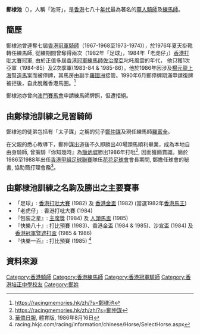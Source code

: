 {{Unreferenced|time=2017-01-15T04:37:27+00:00}}

'''鄭棣池'''（{{lang-en|Derek Cheng Tai Chi}}），人稱「池哥」，是[[香港|香港]]七八十[[年代|年代]]最為著名的[[華人|華人]][[騎師|騎師]]及[[練馬師|練馬師]]。

==簡歷==
鄭棣池曾連奪七屆[[香港冠軍騎師|香港冠軍騎師]]（1967-1968至1973-1974)），於1976年夏天掛靴轉任練馬師, 從練期間曾奪得兩次（1982年「足球」，1984年「老虎仔」）[[香港打吡大賽|香港打吡大賽]]冠軍, 由於正值多屆[[香港冠軍練馬師|香港冠軍練馬師]][[佐治摩亞|佐治摩亞]]叱吒風雲的年代， 他只獲1次亞軍（1984-85）及2次季軍(1983-84 & 1985-86）。他於1986年因涉及[[楊元龍|楊元龍]][[上海|上海]]幫[[造馬|造馬]]案而被停牌，其馬房由副手[[羅國洲|羅國洲]]接管。1990年6月鄭停牌期滿申請復牌被拒後，自此脫離香港馬圈。<ref>https://racingmemories.hk/zh/?s=鄭棣池</ref>

鄭棣池亦曾向[[澳門賽馬會|澳門賽馬會]]申請練馬師牌照，但遭拒絕。

==由鄭棣池訓練之見習騎師==

鄭棣池的徒弟包括有「太子謀」之稱的兒子[[鄭仲謀|鄭仲謀]]及現任練馬師[[羅富全|羅富全]]。

在父親的悉心教導下，鄭仲謀出道後不久即勝出40場頭馬順利畢業，成為本地自由身騎師, 曾策騎『你知幾時』為[[簡炳墀|簡炳墀]]勝出1986年打吡<ref>https://racingmemories.hk/zh/zh/?s=鄭仲謀</ref>, 因而獲簡賞識。簡於1986至1988年出任[[香港甲組足球聯賽|香港甲組足球聯賽]]隊伍[[花花足球會|花花足球會]]會長期間, 鄭擔任球會的秘書, 協助簡打理會務<ref>[[華僑日報|華僑日報]], 體育版, 1986年8月16日</ref>。

==由鄭棣池訓練之名駒及勝出之主要賽事==
*「足球」: [[香港打吡大賽|香港打吡大賽]] (1982) 及 [[香港金盃|香港金盃]] (1982) (當選1982年[[香港馬王|香港馬王]])
*「老虎仔」: 香港打吡大賽 (1984)
*『包裝之星』: [[主席獎|主席獎]] (1984) 及 [[人頭馬盃|人頭馬盃]] (1985)  
*『快樂八十』: 打比預賽 (1983)、香港金盃 (1984 & 1985)、沙宣盃 (1984) 及 [[香港冠軍暨遮打盃|香港冠軍暨遮打盃]] (1985 & 1986)
*『快樂一百』: 打比預賽 (1985) <ref>racing.hkjc.com/racing/information/chinese/Horse/SelectHorse.aspx</ref>

==資料來源==
{{references}}

{{香港冠軍騎師}}

[[Category:香港騎師|Category:香港騎師]]
[[Category:香港練馬師|Category:香港練馬師]]
[[Category:香港冠軍騎師|Category:香港冠軍騎師]]
[[Category:香港培正中學校友|Category:香港培正中學校友]]
[[Category:鄭姓|Category:鄭姓]]